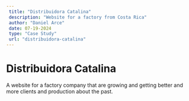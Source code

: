 ```yaml
---
 title: "Distribuidora Catalina"
 description: "Website for a factory from Costa Rica"
 author: "Daniel Arce"
 date: 07-19-2024
 type: "Case Study"
 url: "distribuidora-catalina"
---
```


# Distribuidora Catalina

A website for a factory company that are growing and getting better
and more clients and production about the past.